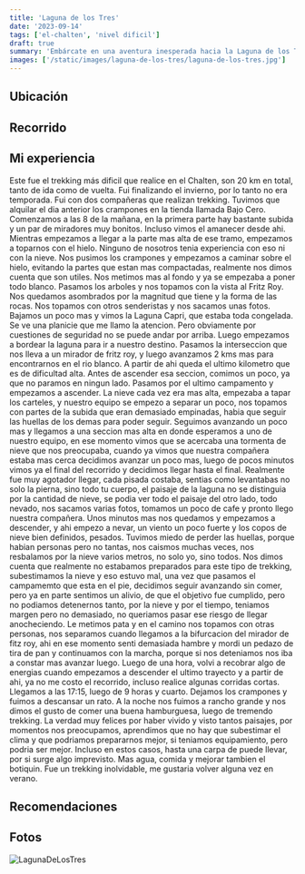 ```yaml
---
title: 'Laguna de los Tres'
date: '2023-09-14'
tags: ['el-chalten', 'nivel dificil']
draft: true
summary: 'Embárcate en una aventura inesperada hacia la Laguna de los Tres, donde la nieve añadió un toque mágico a la impresionante belleza de El Chaltén.'
images: ['/static/images/laguna-de-los-tres/laguna-de-los-tres.jpg']
---
```


## Ubicación


## Recorrido


## Mi experiencia

Este fue el trekking más dificil que realice en el Chalten, son 20 km en total, tanto de ida como de vuelta. Fui finalizando el invierno, por lo tanto no era temporada. Fui con dos compañeras que realizan trekking. Tuvimos que alquilar el dia anterior los crampones en la tienda llamada Bajo Cero. Comenzamos a las 8 de la mañana, en la primera parte hay bastante subida y un par de miradores muy bonitos. Incluso vimos el amanecer desde ahi. Mientras empezamos a llegar a la parte mas alta de ese tramo, empezamos a toparnos con el hielo. Ninguno de nosotros tenia experiencia con eso ni con la nieve. Nos pusimos los crampones y empezamos a caminar sobre el hielo, evitando la partes que estan mas compactadas, realmente nos dimos cuenta que son utiles. Nos metimos mas al fondo y ya se empezaba a poner todo blanco. Pasamos los arboles y nos topamos con la vista al Fritz Roy. Nos quedamos asombrados por la magnitud que tiene y la forma de las rocas. Nos topamos con otros senderistas y nos sacamos unas fotos. Bajamos un poco mas y vimos la Laguna Capri, que estaba toda congelada. Se ve una planicie que me llamo la atencion. Pero obviamente por cuestiones de seguridad no se puede andar por arriba. Luego empezamos a bordear la laguna para ir a nuestro destino. Pasamos la interseccion que nos lleva a un mirador de fritz roy, y luego avanzamos 2 kms mas para encontrarnos en el rio blanco. A partir de ahi queda el ultimo kilometro que es de dificultad alta. Antes de ascender esa seccion, comimos un poco, ya que no paramos en ningun lado. Pasamos por el ultimo campamento y empezamos a ascender. La nieve cada vez era mas alta, empezaba a tapar los carteles, y nuestro equipo se empezo a separar un poco, nos topamos con partes de la subida que eran demasiado empinadas, habia que seguir las huellas de los demas para poder seguir. Seguimos avanzando un poco mas y llegamos a una seccion mas alta en donde esperamos a uno de nuestro equipo, en ese momento vimos que se acercaba una tormenta de nieve que nos preocupaba, cuando ya vimos que nuestra compañera estaba mas cerca decidimos avanzar un poco mas, luego de pocos minutos vimos ya el final del recorrido y decidimos llegar hasta el final. Realmente fue muy agotador llegar, cada pisada costaba, sentias como levantabas no solo la pierna, sino todo tu cuerpo, el paisaje de la laguna no se distinguia por la cantidad de nieve, se podia ver todo el paisaje del otro lado, todo nevado, nos sacamos varias fotos, tomamos un poco de cafe y pronto llego nuestra compañera. Unos minutos mas nos quedamos y empezamos a descender, y ahi empezo a nevar, un viento un poco fuerte y los copos de nieve bien definidos, pesados. Tuvimos miedo de perder las huellas, porque habian personas pero no tantas, nos caismos muchas veces, nos resbalamos por la nieve varios metros, no solo yo, sino todos. Nos dimos cuenta que realmente no estabamos preparados para este tipo de trekking, subestimamos la nieve y eso estuvo mal, una vez que pasamos el campamemto que esta en el pie, decidimos seguir avanzando sin comer, pero ya en parte sentimos un alivio, de que el objetivo fue cumplido, pero no podiamos detenernos tanto, por la nieve y por el tiempo, teniamos margen pero no demasiado, no queriamos pasar ese riesgo de llegar anocheciendo. Le metimos pata y en el camino nos topamos con otras personas, nos separamos cuando llegamos a la bifurcacion del mirador de fitz roy, ahi en ese momento senti demasiada hambre y mordi un pedazo de tira de pan y continuamos con la marcha, porque si nos deteniamos nos iba a constar mas avanzar luego. Luego de una hora, volvi a recobrar algo de energias cuando empezamos a descender el ultimo trayecto y a partir de ahi, ya no me costo el recorrido, incluso realice algunas corridas cortas. Llegamos a las 17:15, luego de 9 horas y cuarto. Dejamos los crampones y fuimos a descansar un rato. A la noche nos fuimos a rancho grande y nos dimos el gusto de comer una buena hamburguesa, luego de tremendo trekking. La verdad muy felices por haber vivido y visto tantos paisajes, por momentos nos preocupamos, aprendimos que no hay que subestimar el clima y que podriamos prepararnos mejor, si teniamos equipamiento, pero podria ser mejor. Incluso en estos casos, hasta una carpa de puede llevar, por si surge algo imprevisto. Mas agua, comida y mejorar tambien el botiquin. Fue un trekking inolvidable, me gustaria volver alguna vez en verano.

## Recomendaciones


## Fotos

![LagunaDeLosTres](/static/images/laguna-de-los-tres/laguna-de-los-tres.jpg)
